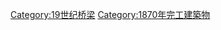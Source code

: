 {{Commonscat|Bridges completed in 1870}}
{{Cat nav 10years|19世纪桥梁|1870||年完工橋梁}}

[[Category:19世纪桥梁|Category:19世纪桥梁]]
[[Category:1870年完工建築物|Category:1870年完工建築物]]